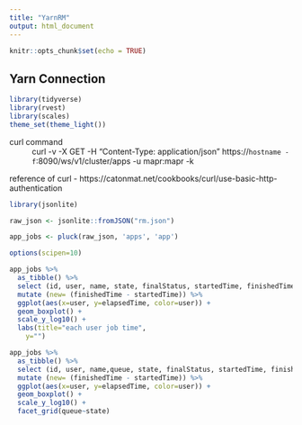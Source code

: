 ```yaml
---
title: "YarnRM"
output: html_document
---
```


```r
knitr::opts_chunk$set(echo = TRUE)
```

## Yarn Connection
```r
library(tidyverse)
library(rvest)
library(scales)
theme_set(theme_light())
```
curl command 
: curl -v -X GET -H "Content-Type: application/json" https://`hostname -f`:8090/ws/v1/cluster/apps -u mapr:mapr -k


reference of curl - https://catonmat.net/cookbooks/curl/use-basic-http-authentication

```r
library(jsonlite)

raw_json <- jsonlite::fromJSON("rm.json")
```

```r
app_jobs <- pluck(raw_json, 'apps', 'app')

options(scipen=10)

app_jobs %>% 
  as_tibble() %>%
  select (id, user, name, state, finalStatus, startedTime, finishedTime, elapsedTime, allocatedVCores, allocatedMB) %>%
  mutate (new= (finishedTime - startedTime)) %>%
  ggplot(aes(x=user, y=elapsedTime, color=user)) +
  geom_boxplot() +
  scale_y_log10() +
  labs(title="each user job time",
    y="")

```

```r
app_jobs %>% 
  as_tibble() %>%
  select (id, user, name,queue, state, finalStatus, startedTime, finishedTime, elapsedTime, allocatedVCores, allocatedMB) %>%
  mutate (new= (finishedTime - startedTime)) %>%
  ggplot(aes(x=user, y=elapsedTime, color=user)) +
  geom_boxplot() +
  scale_y_log10() +
  facet_grid(queue~state)

```

